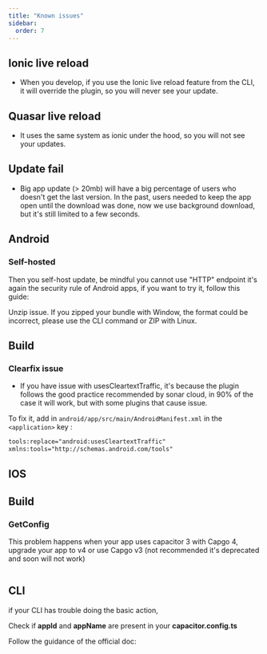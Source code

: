 ```yaml
---
title: "Known issues"
sidebar:
  order: 7
---
```



## Ionic live reload

* When you develop, if you use the Ionic live reload feature from the CLI, it will override the plugin, so you will never see your update.

## Quasar live reload

* It uses the same system as ionic under the hood, so you will not see your updates.

## Update fail

* Big app update (> 20mb) will have a big percentage of users who doesn't get the last version.  In the past, users needed to keep the app open until the download was done, now we use background download, but it's still limited to a few seconds.

## Android

### Self-hosted

Then you self-host update, be mindful you cannot use "HTTP" endpoint it's again the security rule of Android apps, if you want to try it, follow this guide:

<LinkCard
	title="How to allow all Network connection types HTTP and HTTPS in Android (9) Pie?"
	href="https://stackoverflow.com/a/51902630/5511370"
/>

Unzip issue. If you zipped your bundle with Window, the format could be incorrect, please use the CLI command or ZIP with Linux.

## Build

### Clearfix issue

* If you have issue with usesCleartextTraffic, it's because the plugin follows the good practice recommended by sonar cloud, in 90% of the case it will work, but with some plugins that cause issue.

To fix it, add in `android/app/src/main/AndroidManifest.xml` in the `<application>` key :

```xml
tools:replace="android:usesCleartextTraffic"
xmlns:tools="http://schemas.android.com/tools"
```

## IOS

## Build

### GetConfig

This problem happens when your app uses capacitor 3 with Capgo 4, upgrade your app to v4 or use Capgo v3 (not recommended it's deprecated and soon will not work)

<figure><img src="/issue_get_config.png" alt="" /><figcaption></figcaption></figure>

## CLI

if your CLI has trouble doing the basic action,

Check if **appId** and **appName** are present in your **capacitor.config.ts**

Follow the guidance of the official doc:

<LinkCard
	title="Capacitor Configuration"
	href="https://capacitorjs.com/docs/config"
/>
